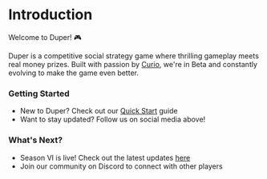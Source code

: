 # Introduction

Welcome to Duper! 🎮

Duper is a competitive social strategy game where thrilling gameplay meets real money prizes. Built with passion by [Curio](https://www.curio.gg), we're in Beta and constantly evolving to make the game even better.

### Getting Started
- New to Duper? Check out our [Quick Start](/quick-start) guide
- Want to stay updated? Follow us on social media above! 

### What's Next?
- Season VI is live! Check out the latest updates [here](/season-6)
- Join our community on Discord to connect with other players
